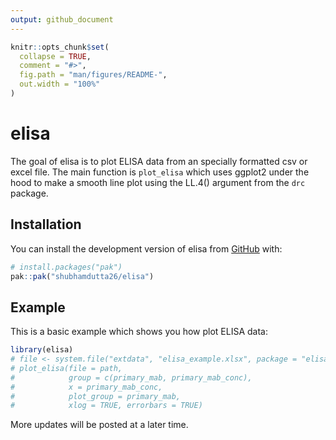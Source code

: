 ```yaml
---
output: github_document
---
```


<!-- README.md is generated from README.Rmd. Please edit that file -->

```r
knitr::opts_chunk$set(
  collapse = TRUE,
  comment = "#>",
  fig.path = "man/figures/README-",
  out.width = "100%"
)
```

# elisa

<!-- badges: start -->
<!-- badges: end -->

The goal of elisa is to plot ELISA data from an specially formatted csv or excel file. The main function is `plot_elisa` which uses ggplot2 under the hood to make
a smooth line plot using the LL.4() argument from the `drc` package.

## Installation

You can install the development version of elisa from [GitHub](https://github.com/) with:

``` r
# install.packages("pak")
pak::pak("shubhamdutta26/elisa")
```

## Example

This is a basic example which shows you how plot ELISA data:

```r
library(elisa)
# file <- system.file("extdata", "elisa_example.xlsx", package = "elisa")
# plot_elisa(file = path,
#            group = c(primary_mab, primary_mab_conc),
#            x = primary_mab_conc,
#            plot_group = primary_mab,
#            xlog = TRUE, errorbars = TRUE)
```

More updates will be posted at a later time.
